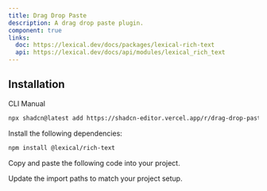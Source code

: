 ```yaml
---
title: Drag Drop Paste
description: A drag drop paste plugin.
component: true
links:
  doc: https://lexical.dev/docs/packages/lexical-rich-text
  api: https://lexical.dev/docs/api/modules/lexical_rich_text
---
```


<ComponentPreview
  name="drag-drop-paste-plugin-demo"
  className="[&_.preview>[data-orientation=vertical]]:sm:max-w-[70%]"
  description="A drag drop paste plugin"
/>

## Installation

<Tabs defaultValue="cli">

<TabsList>
  <TabsTrigger value="cli">CLI</TabsTrigger>
  <TabsTrigger value="manual">Manual</TabsTrigger>
</TabsList>

<TabsContent value="cli">

```bash
npx shadcn@latest add https://shadcn-editor.vercel.app/r/drag-drop-paste-plugin.json
```

</TabsContent>

<TabsContent value="manual">

<Steps>

<Step>Install the following dependencies:</Step>

```bash
npm install @lexical/rich-text
```

<Step>Copy and paste the following code into your project.</Step>

<ComponentSource name="drag-drop-paste-plugin" />

<Step>Update the import paths to match your project setup.</Step>

</Steps>

</TabsContent>

</Tabs>